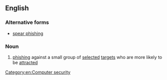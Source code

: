 ==English==

===Alternative forms===
* [[spear phishing]]

===Noun===
{{wikipedia|spear phishing}}
{{en-noun|-}}

# {{context|Internet|lang=en}} [[phishing]] against a small group of [[selected]] [[target]]s who are more likely to be [[attracted]]

[[Category:en:Computer security]]